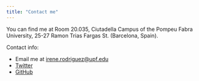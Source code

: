 ```yaml
---
title: "Contact me"
---
```


You can find me at Room 20.035, Ciutadella Campus of the Pompeu Fabra University, 25-27 Ramon Trias Fargas St. (Barcelona, Spain).

Contact info:

-   Email me at [irene.rodriguez\@upf.edu](mailto:irene.rodriguez@upf.edu)
-   [Twitter](www.twitter.com/irewrl)
-   [GitHub](www.github.com/irenerodriguezlopez)
